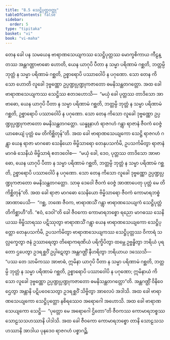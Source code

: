 ```yaml
---
title: "8.5 သေဋ္ဌိပုတ္တဝတ္ထု"
tableOfContents: false
sidebar:
  order: 5
type: "tipitaka"
basket: "vi"
book: "vi-maha"
---
```



<DynamicBreadcrumb />

<Division number="333" book="vi-maha" e="ch" v="3" p="386">

<Paragraph number="1577" book="vi-maha">
တေန ခေါ ပန သမယေန ဗာရာဏသေယျကဿ သေဋ္ဌိပုတ္တဿ မောက္ခစိကာယ ကီဠန္တဿ အန္တဂဏ္ဌာဗာဓော ဟောတိ, ယေန ယာဂုပိ ပီတာ န သမ္မာ ပရိဏာမံ ဂစ္ဆတိ, ဘတ္တမ္ပိ ဘုတ္တံ န သမ္မာ ပရိဏာမံ ဂစ္ဆတိ, ဥစ္စာရောပိ ပဿာဝေါပိ န ပဂုဏော. သော တေန ကိသော ဟောတိ လူခေါ ဒုဗ္ဗဏ္ဏော ဥပ္ပဏ္ဍုပ္ပဏ္ဍုကဇာတော ဓမနိသန္ထတဂတ္တော. အထ ခေါ ဗာရာဏသေယျကဿ သေဋ္ဌိဿ ဧတဒဟောသိ—  “မယှံ ခေါ ပုတ္တဿ တာဒိသော အာဗာဓော, ယေန ယာဂုပိ ပီတာ န သမ္မာ ပရိဏာမံ ဂစ္ဆတိ, ဘတ္တမ္ပိ ဘုတ္တံ န သမ္မာ ပရိဏာမံ ဂစ္ဆတိ, ဥစ္စာရောပိ ပဿာဝေါပိ န ပဂုဏော. သော တေန ကိသော လူခေါ ဒုဗ္ဗဏ္ဏော ဥပ္ပဏ္ဍုပ္ပဏ္ဍုကဇာတော ဓမနိသန္ထတဂတ္တော. ယန္နူနာဟံ ရာဇဂဟံ ဂန္တွာ ရာဇာနံ ဇီဝကံ ဝေဇ္ဇံ ယာစေယျံ ပုတ္တံ မေ တိကိစ္ဆိတုန်”တိ. အထ ခေါ ဗာရာဏသေယျကော သေဋ္ဌိ ရာဇဂဟံ ဂန္တွာ ယေန ရာဇာ မာဂဓော သေနိယော ဗိမ္ဗိသာရော တေနုပသင်္ကမိ, ဥပသင်္ကမိတွာ ရာဇာနံ မာဂဓံ သေနိယံ ဗိမ္ဗိသာရံ ဧတဒဝေါစ—  “မယှံ ခေါ, ဒေဝ, ပုတ္တဿ တာဒိသော အာဗာဓော, ယေန ယာဂုပိ ပီတာ န သမ္မာ ပရိဏာမံ ဂစ္ဆတိ, ဘတ္တမ္ပိ ဘုတ္တံ န သမ္မာ ပရိဏာမံ ဂစ္ဆတိ, ဥစ္စာရောပိ ပဿာဝေါပိ န ပဂုဏော. သော တေန ကိသော လူခေါ ဒုဗ္ဗဏ္ဏော ဥပ္ပဏ္ဍုပ္ပဏ္ဍုကဇာတော ဓမနိသန္ထတဂတ္တော. သာဓု ဒေဝေါ ဇီဝကံ ဝေဇ္ဇံ အာဏာပေတု ပုတ္တံ မေ တိကိစ္ဆိတုန်”တိ.
</Paragraph>

<Paragraph number="1578" book="vi-maha">
အထ ခေါ ရာဇာ မာဂဓော သေနိယော ဗိမ္ဗိသာရော ဇီဝကံ ကောမာရဘစ္စံ အာဏာပေသိ—  “ဂစ္ဆ, ဘဏေ ဇီဝက, ဗာရာဏသိံ ဂန္တွာ ဗာရာဏသေယျကံ သေဋ္ဌိပုတ္တံ တိကိစ္ဆာဟီ”တိ. “ဧဝံ, ဒေဝါ”တိ ခေါ ဇီဝကော ကောမာရဘစ္စော ရညော မာဂဓဿ သေနိယဿ ဗိမ္ဗိသာရဿ ပဋိဿုတွာ ဗာရာဏသိံ ဂန္တွာ ယေန ဗာရာဏသေယျကော သေဋ္ဌိပုတ္တော တေနုပသင်္ကမိ, ဥပသင်္ကမိတွာ ဗာရာဏသေယျကဿ သေဋ္ဌိပုတ္တဿ ဝိကာရံ သလ္လက္ခေတွာ ဇနံ ဥဿာရေတွာ တိရောကရဏိယံ ပရိက္ခိပိတွာ ထမ္ဘေ ဥဗ္ဗန္ဓိတွာ ဘရိယံ ပုရတော ဌပေတွာ ဥဒရစ္ဆဝိံ ဥပ္ပါဋေတွာ အန္တဂဏ္ဌိံ နီဟရိတွာ ဘရိယာယ ဒဿေသိ—  “ပဿ တေ သာမိကဿ အာဗာဓံ, ဣမိနာ ယာဂုပိ ပီတာ န သမ္မာ ပရိဏာမံ ဂစ္ဆတိ, ဘတ္တမ္ပိ ဘုတ္တံ န သမ္မာ ပရိဏာမံ ဂစ္ဆတိ, ဥစ္စာရောပိ ပဿာဝေါပိ န ပဂုဏော; ဣမိနာယံ ကိသော လူခေါ ဒုဗ္ဗဏ္ဏော ဥပ္ပဏ္ဍုပ္ပဏ္ဍုကဇာတော ဓမနိသန္ထတဂတ္တော”တိ. အန္တဂဏ္ဌိံ ဝိနိဝေဌေတွာ အန္တာနိ ပဋိပဝေသေတွာ ဥဒရစ္ဆဝိံ သိဗ္ဗိတွာ အာလေပံ အဒါသိ. အထ ခေါ ဗာရာဏသေယျကော သေဋ္ဌိပုတ္တော နစိရဿေဝ အရောဂေါ အဟောသိ. အထ ခေါ ဗာရာဏသေယျကော သေဋ္ဌိ—  “ပုတ္တော မေ အရောဂေါ ဌိတော”တိ ဇီဝကဿ ကောမာရဘစ္စဿ သောဠသသဟဿာနိ ပါဒါသိ. အထ ခေါ ဇီဝကော ကောမာရဘစ္စော တာနိ သောဠသသဟဿာနိ အာဒါယ ပုနဒေဝ ရာဇဂဟံ ပစ္စာဂဉ္ဆိ.
</Paragraph>
</Division>